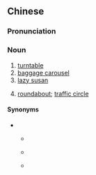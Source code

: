 {{also|转盘}}
==Chinese==
{{zh-forms|s=转盘}}

===Pronunciation===
{{zh-pron
|m=zhuànpán
|c=zyun3 pun4-2
|mn=qz,xm,zz:choán-pôaⁿ/qz,xm:tńg-pôaⁿ/zz:túiⁿ-pôaⁿ
|cat=n
}}

===Noun===
{{zh-noun}}

# [[turntable]]
# [[baggage carousel]]
# [[lazy susan]]
# {{lb|zh|Mainland China}} [[roundabout]]; [[traffic circle]]

====Synonyms====
* {{sense|roundabout}}
** {{qualifier|Mainland China}} {{zh-l|環島}}
** {{qualifier|Taiwan}} {{zh-l|圓環}}
** {{qualifier|Hong Kong}} {{zh-l|迴旋處}}
